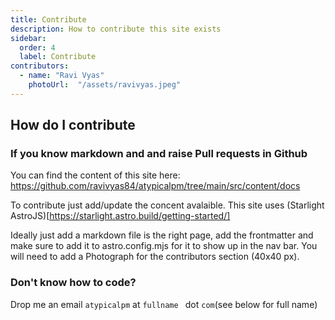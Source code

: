 ```yaml
---
title: Contribute
description: How to contribute this site exists 
sidebar:
  order: 4
  label: Contribute
contributors:
  - name: "Ravi Vyas"
    photoUrl:  "/assets/ravivyas.jpeg"
---
```


## How do I contribute

### If you know markdown and and raise Pull requests in Github

You can find the content of this site here: https://github.com/ravivyas84/atypicalpm/tree/main/src/content/docs

To contribute just add/update the concent avalaible. This site uses (Starlight AstroJS)[https://starlight.astro.build/getting-started/]

Ideally just add a markdown file is the right page, add the frontmatter and make sure to add it to astro.config.mjs for it to show up in the nav bar. You will need to add a Photograph for the contributors section (40x40 px).

### Don't know how to code?

Drop me an email `atypicalpm` at `fullname ` dot `com`(see below for full name)

<Bio contributors={frontmatter.contributors} />
